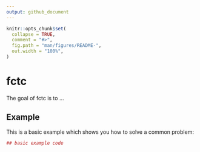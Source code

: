 ```yaml
---
output: github_document
---
```


<!-- README.md is generated from README.Rmd. Please edit that file -->

```r
knitr::opts_chunk$set(
  collapse = TRUE,
  comment = "#>",
  fig.path = "man/figures/README-",
  out.width = "100%",
)
```
# fctc

The goal of fctc is to ...

## Example

This is a basic example which shows you how to solve a common problem:

```r
## basic example code
```
